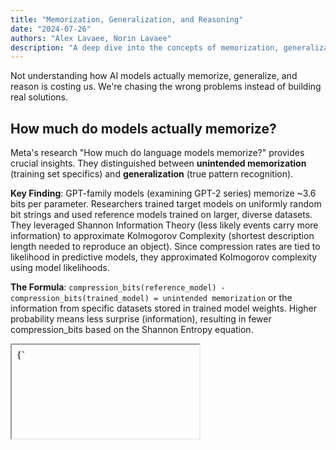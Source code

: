 ```yaml
---
title: "Memorization, Generalization, and Reasoning"
date: "2024-07-26"
authors: "Alex Lavaee, Norin Lavaee"
description: "A deep dive into the concepts of memorization, generalization, and reasoning in large language models."
---
```


Not understanding how AI models actually memorize, generalize, and reason is costing us. We're chasing the wrong problems instead of building real solutions.

## How much do models actually memorize?

Meta's research "How much do language models memorize?" provides crucial insights. They distinguished between **unintended memorization** (training set specifics) and **generalization** (true pattern recognition).

**Key Finding**: GPT-family models (examining GPT-2 series) memorize ~3.6 bits per parameter. Researchers trained target models on uniformly random bit strings and used reference models trained on larger, diverse datasets. They leveraged Shannon Information Theory (less likely events carry more information) to approximate Kolmogorov Complexity (shortest description length needed to reproduce an object). Since compression rates are tied to likelihood in predictive models, they approximated Kolmogorov complexity using model likelihoods.

**The Formula**: `compression_bits(reference_model) - compression_bits(trained_model) = unintended memorization` or the information from specific datasets stored in trained model weights. Higher probability means less surprise (information), resulting in fewer compression_bits based on the Shannon Entropy equation.

<div style={{ marginTop: '2rem', marginBottom: '2rem' }}>
  <iframe
    srcDoc={`<!DOCTYPE html>
<html lang="en">
<head>
    <meta charset="UTF-8">
    <meta name="viewport" content="width=device-width, initial-scale=1.0">
    <title>Memorization Measurement Visualization</title>
    <style>
        body {
            font-family: Arial, sans-serif;
            margin: 20px;
            background-color: #f5f5f5;
        }
        .container {
            max-width: 1200px;
            margin: 0 auto;
        }
        .section {
            background: white;
            margin: 20px 0;
            padding: 20px;
            border-radius: 8px;
            box-shadow: 0 2px 4px rgba(0,0,0,0.1);
        }
        .model-box {
            background: linear-gradient(135deg, #667eea 0%, #764ba2 100%);
            color: white;
            padding: 15px;
            border-radius: 8px;
            margin: 10px;
            text-align: center;
            min-width: 200px;
            display: inline-block;
        }
        .text-sample {
            background: #fff3cd;
            border: 2px solid #ffeaa7;
            padding: 15px;
            border-radius: 8px;
            margin: 10px 0;
            font-family: monospace;
        }
        .compression-bar {
            width: 100%;
            height: 30px;
            background: #e0e0e0;
            border-radius: 15px;
            position: relative;
            margin: 10px 0;
        }
        .compression-fill {
            height: 100%;
            border-radius: 15px;
            display: flex;
            align-items: center;
            justify-content: center;
            color: white;
            font-weight: bold;
        }
        .high-compression { background: linear-gradient(90deg, #ff6b6b, #ee5a52); }
        .medium-compression { background: linear-gradient(90deg, #feca57, #ff9ff3); }
        .low-compression { background: linear-gradient(90deg, #48dbfb, #0abde3); }
        
        .flow-diagram {
            display: flex;
            align-items: center;
            justify-content: space-around;
            flex-wrap: wrap;
            margin: 20px 0;
        }
        .arrow {
            font-size: 24px;
            color: #666;
            margin: 0 10px;
        }
        .measurement-box {
            background: #f8f9fa;
            border: 2px solid #dee2e6;
            padding: 15px;
            border-radius: 8px;
            margin: 10px;
            text-align: center;
        }
        .memorization-result {
            background: linear-gradient(135deg, #ff6b6b, #ee5a52);
            color: white;
            padding: 20px;
            border-radius: 8px;
            text-align: center;
            font-size: 18px;
            font-weight: bold;
        }
        .interactive-demo {
            background: #e8f5e8;
            border: 2px solid #4CAF50;
            padding: 20px;
            border-radius: 8px;
            margin: 20px 0;
        }
        .slider-container {
            margin: 15px 0;
        }
        .slider {
            width: 100%;
            margin: 10px 0;
        }
        .probability-display {
            font-family: monospace;
            font-size: 16px;
            background: #fff;
            padding: 10px;
            border-radius: 4px;
            margin: 10px 0;
        }
        h1, h2 {
            color: #333;
        }
        .concept-box {
            background: #f0f8ff;
            border-left: 4px solid #4a90e2;
            padding: 15px;
            margin: 15px 0;
        }
    </style>
</head>
<body>
    <div class="container">
        <h1>📊 How They Measure Language Model Memorization</h1>
        
        <div class="section">
            <h2>1. The Basic Setup</h2>
            <div class="concept-box">
                <strong>Key Idea:</strong> Compare how well two different models can compress the same text. Better compression = more memorization.
            </div>
            
            <div class="flow-diagram">
                <div class="model-box">
                    <h3>Reference Model</h3>
                    <p>Trained on diverse, large dataset</p>
                    <p><em>Represents "general knowledge"</em></p>
                </div>
                <div class="arrow">vs</div>
                <div class="model-box">
                    <h3>Target Model</h3>
                    <p>Trained on specific dataset</p>
                    <p><em>Has general knowledge + memorization</em></p>
                </div>
            </div>
        </div>

        <div class="section">
            <h2>2. Step-by-Step Measurement Process</h2>
            
            <div class="text-sample">
                <strong>Test Text:</strong> "The quick brown fox jumps over the lazy dog"
            </div>
            
            <h3>Step 1: Test Reference Model</h3>
            <div class="measurement-box">
                <p><strong>Reference Model Probability:</strong> 0.01 (1%)</p>
                <p><strong>Compression Cost:</strong> -log₂(0.01) = 6.64 bits</p>
            </div>
            
            <div class="compression-bar">
                <div class="compression-fill low-compression" style="width: 66%;">
                    6.64 bits needed
                </div>
            </div>
            
            <h3>Step 2: Test Target Model</h3>
            <div class="measurement-box">
                <p><strong>Target Model Probability:</strong> 0.25 (25%)</p>
                <p><strong>Compression Cost:</strong> -log₂(0.25) = 2.00 bits</p>
            </div>
            
            <div class="compression-bar">
                <div class="compression-fill high-compression" style="width: 20%;">
                    2.00 bits needed
                </div>
            </div>
            
            <h3>Step 3: Calculate Memorization</h3>
            <div class="memorization-result">
                Memorization = 6.64 - 2.00 = 4.64 bits
                <br><small>The target model "knows" 4.64 bits more about this text!</small>
            </div>
        </div>

        <div class="section">
            <h2>3. Interactive Demo: See How Probability Affects Compression</h2>
            <div class="interactive-demo">
                <p>Adjust the model's probability for a text sequence and see how it affects compression:</p>
                
                <div class="slider-container">
                    <label>Model's Probability for the text: <span id="prob-value">10%</span></label>
                    <input type="range" id="prob-slider" class="slider" min="1" max="100" value="10">
                </div>
                
                <div class="probability-display">
                    <div>Probability: <span id="prob-decimal">0.10</span></div>
                    <div>Compression Cost: <span id="compression-cost">3.32</span> bits</div>
                    <div>Interpretation: <span id="interpretation">Moderate compression</span></div>
                </div>
                
                <div class="compression-bar">
                    <div id="compression-visual" class="compression-fill medium-compression" style="width: 33%;">
                        <span id="compression-text">3.32 bits</span>
                    </div>
                </div>
                
                <p><small><strong>Remember:</strong> Higher probability → Better compression → More memorization</small></p>
            </div>
        </div>

        <div class="section">
            <h2>4. Real Results from the Paper</h2>
            
            <h3>Different Types of Memorization:</h3>
            
            <div style="display: flex; justify-content: space-around; flex-wrap: wrap;">
                <div class="measurement-box" style="background: #ffebee;">
                    <h4>🔴 High Memorization</h4>
                    <p><strong>Example:</strong> Rare sequences, foreign text</p>
                    <div class="compression-bar">
                        <div class="compression-fill high-compression" style="width: 15%;">
                            1-2 bits
                        </div>
                    </div>
                    <p><small>Model assigns very high probability</small></p>
                </div>
                
                <div class="measurement-box" style="background: #fff3e0;">
                    <h4>🟡 Medium Memorization</h4>
                    <p><strong>Example:</strong> Common phrases, typical sentences</p>
                    <div class="compression-bar">
                        <div class="compression-fill medium-compression" style="width: 40%;">
                            3-4 bits
                        </div>
                    </div>
                    <p><small>Model has some specific knowledge</small></p>
                </div>
                
                <div class="measurement-box" style="background: #e8f5e8;">
                    <h4>🟢 Low/No Memorization</h4>
                    <p><strong>Example:</strong> Truly random sequences</p>
                    <div class="compression-bar">
                        <div class="compression-fill low-compression" style="width: 70%;">
                            6+ bits
                        </div>
                    </div>
                    <p><small>Model treats it like any other text</small></p>
                </div>
            </div>
        </div>

        <div class="section">
            <h2>5. Why This Method Works</h2>
            <div class="concept-box">
                <h3>🎯 The Intuition:</h3>
                <ul>
                    <li><strong>If a model can compress text really well</strong> → it has "seen" or "learned" something specific about that text</li>
                    <li><strong>If two models compress differently</strong> → the difference shows what one model memorized that the other didn't</li>
                    <li><strong>Better compression = higher probability = more memorization</strong></li>
                </ul>
            </div>
            
            <div class="concept-box">
                <h3>📏 What the Numbers Mean:</h3>
                <ul>
                    <li><strong>0-1 bits difference:</strong> Minimal memorization (normal generalization)</li>
                    <li><strong>2-4 bits difference:</strong> Moderate memorization (model has some specific knowledge)</li>
                    <li><strong>5+ bits difference:</strong> High memorization (model has strong specific knowledge)</li>
                </ul>
            </div>
        </div>
    </div>

    <script>
        const probSlider = document.getElementById('prob-slider');
        const probValue = document.getElementById('prob-value');
        const probDecimal = document.getElementById('prob-decimal');
        const compressionCost = document.getElementById('compression-cost');
        const interpretation = document.getElementById('interpretation');
        const compressionVisual = document.getElementById('compression-visual');
        const compressionText = document.getElementById('compression-text');

        function updateCompression() {
            const prob = parseInt(probSlider.value);
            const decimal = prob / 100;
            const cost = -Math.log2(decimal);
            const width = Math.min(cost * 10, 100);
            
            probValue.textContent = prob + '%';
            probDecimal.textContent = decimal.toFixed(2);
            compressionCost.textContent = cost.toFixed(2);
            compressionText.textContent = cost.toFixed(2) + ' bits';
            
            // Update interpretation
            if (cost < 2) {
                interpretation.textContent = 'Excellent compression (high memorization!)';
                compressionVisual.className = 'compression-fill high-compression';
            } else if (cost < 4) {
                interpretation.textContent = 'Good compression (moderate memorization)';
                compressionVisual.className = 'compression-fill medium-compression';
            } else {
                interpretation.textContent = 'Poor compression (little memorization)';
                compressionVisual.className = 'compression-fill low-compression';
            }
            
            compressionVisual.style.width = width + '%';
        }

        probSlider.addEventListener('input', updateCompression);
        updateCompression(); // Initialize
    </script>
</body>
</html>`}
    width="100%"
    height="1200px"
    style={{ border: 'none', borderRadius: '8px', boxShadow: '0 4px 6px rgba(0, 0, 0, 0.1)' }}
    title="Shannon Information Theory Visualization"
  />
</div>

**Critical Insight**: Once memorization capacity fills, training shifts to learning general patterns where 'grokking' begins. Models are forced to generalize. Scaling laws demonstrate that modern LLMs are trained on such vast datasets that membership reference (pulling out specifics) becomes extremely rare for average data points.

## How does reasoning come into play?

Apple's recent paper "The Illusion of Thinking" claimed models "collapse" on complex reasoning tasks, with non-reasoning models outperforming reasoning ones on simple tasks. However, "The Illusion of Illusion of Thinking" paper revealed critical experimental design flaws:

### Prompt Design
Apple's prompts asked models to enumerate every Tower of Hanoi move, causing output token limits where models explicitly stated "The pattern continues, but to avoid making this too long, I'll stop here." When prompted to generate functions instead ("Output a Lua function that prints the solution when called"), Claude Opus, Sonnet, and Gemini correctly produced recursive algorithms for 15-disk solutions.

### Unsolvable Problems
Apple marked models as failures for not solving mathematically impossible River Crossing puzzles (N ≥ 6 with boat capacity of 3).

Both sides acknowledge that current models have real output limitations, but experimental design can make those limits appear more fundamental than they are.

Here's an example of successfully solving the Tower of Hanoi algorithmically using AI:

<div style={{ marginTop: '2rem', marginBottom: '2rem' }}>
  <iframe
    srcDoc={`<!DOCTYPE html>
<html lang="en">
<head>
    <meta charset="UTF-8">
    <meta name="viewport" content="width=device-width, initial-scale=1.0">
    <title>Tower of Hanoi Solver</title>
    <style>
        body {
            font-family: 'Segoe UI', Tahoma, Geneva, Verdana, sans-serif;
            max-width: 1200px;
            margin: 0 auto;
            padding: 20px;
            background: linear-gradient(135deg, #667eea 0%, #764ba2 100%);
            color: white;
            min-height: 100vh;
        }

        .container {
            background: rgba(255, 255, 255, 0.1);
            backdrop-filter: blur(10px);
            border-radius: 20px;
            padding: 30px;
            box-shadow: 0 8px 32px rgba(0, 0, 0, 0.3);
        }

        h1 {
            text-align: center;
            margin-bottom: 30px;
            font-size: 2.5em;
            text-shadow: 2px 2px 4px rgba(0, 0, 0, 0.3);
        }

        .controls {
            text-align: center;
            margin-bottom: 30px;
            display: flex;
            gap: 15px;
            justify-content: center;
            align-items: center;
            flex-wrap: wrap;
        }

        .control-group {
            display: flex;
            align-items: center;
            gap: 10px;
        }

        label {
            font-weight: 600;
            font-size: 1.1em;
        }

        input, button, select {
            padding: 10px 15px;
            border: none;
            border-radius: 8px;
            font-size: 16px;
            font-weight: 600;
        }

        input, select {
            background: rgba(255, 255, 255, 0.9);
            color: #333;
            width: 80px;
        }

        button {
            background: linear-gradient(45deg, #ff6b6b, #ee5a24);
            color: white;
            cursor: pointer;
            transition: all 0.3s ease;
            box-shadow: 0 4px 15px rgba(0, 0, 0, 0.2);
        }

        button:hover {
            transform: translateY(-2px);
            box-shadow: 0 6px 20px rgba(0, 0, 0, 0.3);
        }

        button:disabled {
            background: #666;
            cursor: not-allowed;
            transform: none;
        }

        .game-area {
            display: flex;
            justify-content: space-around;
            align-items: flex-end;
            height: 300px;
            margin: 40px 0;
            background: rgba(0, 0, 0, 0.1);
            border-radius: 15px;
            padding: 20px;
        }

        .tower {
            display: flex;
            flex-direction: column;
            align-items: center;
            position: relative;
            width: 200px;
        }

        .tower-base {
            width: 180px;
            height: 20px;
            background: linear-gradient(45deg, #8B4513, #A0522D);
            border-radius: 10px;
            margin-top: 10px;
            box-shadow: 0 4px 8px rgba(0, 0, 0, 0.3);
            position: relative;
            z-index: 1;
        }

        .tower-pole {
            width: 8px;
            height: 250px;
            background: linear-gradient(to bottom, #654321, #8B4513);
            border-radius: 4px;
            position: absolute;
            top: 60px;
            box-shadow: 2px 0 4px rgba(0, 0, 0, 0.3);
            z-index: 2;
        }

        .tower-label {
            font-size: 1.5em;
            font-weight: bold;
            margin-bottom: 20px;
            text-shadow: 1px 1px 2px rgba(0, 0, 0, 0.5);
            position: relative;
            z-index: 10;
            background: rgba(255, 255, 255, 0.1);
            padding: 8px 16px;
            border-radius: 12px;
            backdrop-filter: blur(5px);
            border: 1px solid rgba(255, 255, 255, 0.2);
        }

        .disk {
            height: 20px;
            border-radius: 10px;
            margin: 1px 0;
            display: flex;
            align-items: center;
            justify-content: center;
            font-weight: bold;
            color: white;
            text-shadow: 1px 1px 2px rgba(0, 0, 0, 0.5);
            box-shadow: 0 2px 4px rgba(0, 0, 0, 0.3);
            transition: all 0.3s ease;
            position: relative;
            z-index: 20;
            font-size: 0.8em;
        }

        .tower-content {
            display: flex;
            flex-direction: column-reverse;
            align-items: center;
            position: relative;
            min-height: 220px;
            justify-content: flex-end;
        }

        .stats {
            display: grid;
            grid-template-columns: repeat(auto-fit, minmax(200px, 1fr));
            gap: 20px;
            margin: 30px 0;
        }

        .stat-card {
            background: rgba(255, 255, 255, 0.1);
            padding: 20px;
            border-radius: 15px;
            text-align: center;
            backdrop-filter: blur(5px);
        }

        .stat-value {
            font-size: 2em;
            font-weight: bold;
            color: #ffd700;
            text-shadow: 2px 2px 4px rgba(0, 0, 0, 0.3);
        }

        .solution-display {
            background: rgba(0, 0, 0, 0.2);
            border-radius: 15px;
            padding: 20px;
            margin: 20px 0;
            max-height: 200px;
            overflow-y: auto;
        }

        .move {
            padding: 8px 15px;
            margin: 5px 0;
            background: rgba(255, 255, 255, 0.1);
            border-radius: 8px;
            border-left: 4px solid #ffd700;
        }

        .current-move {
            background: rgba(255, 215, 0, 0.3);
            animation: pulse 1s infinite;
        }

        @keyframes pulse {
            0%, 100% { opacity: 1; }
            50% { opacity: 0.7; }
        }

        .moving {
            transform: translateY(-50px);
            z-index: 100;
        }

        .code-section {
            background: rgba(0, 0, 0, 0.3);
            border-radius: 15px;
            padding: 20px;
            margin: 20px 0;
            border: 2px solid rgba(255, 215, 0, 0.3);
        }

        .code-toggle {
            background: linear-gradient(45deg, #ffd700, #ffed4e);
            color: #333;
            border: none;
            padding: 12px 20px;
            border-radius: 8px;
            cursor: pointer;
            font-weight: bold;
            transition: all 0.3s ease;
            margin-bottom: 15px;
        }

        .code-toggle:hover {
            transform: translateY(-2px);
            box-shadow: 0 6px 20px rgba(255, 215, 0, 0.3);
        }

        .code-display {
            background: #1a1a1a;
            border-radius: 10px;
            padding: 20px;
            font-family: 'Courier New', monospace;
            font-size: 14px;
            line-height: 1.6;
            color: #f8f8f2;
            overflow-x: auto;
            border: 1px solid #444;
            display: none;
        }

        .code-display.show {
            display: block;
            animation: slideIn 0.3s ease-out;
        }

        @keyframes slideIn {
            from {
                opacity: 0;
                transform: translateY(-10px);
            }
            to {
                opacity: 1;
                transform: translateY(0);
            }
        }

        .code-comment {
            color: #6a9955;
        }

        .code-keyword {
            color: #569cd6;
        }

        .code-function {
            color: #dcdcaa;
        }

        .code-string {
            color: #ce9178;
        }

        .code-number {
            color: #b5cea8;
        }
    </style>
</head>
<body>
    <div class="container">
        <h1>🗼 Tower of Hanoi Solver</h1>
        
        <div class="controls">
            <div class="control-group">
                <label for="diskCount">Number of Disks:</label>
                <input type="number" id="diskCount" min="1" max="15" value="3">
            </div>
            <div class="control-group">
                <label for="speed">Animation Speed:</label>
                <select id="speed">
                    <option value="2000">Slow</option>
                    <option value="1000">Medium</option>
                    <option value="500">Fast</option>
                    <option value="100">Very Fast</option>
                    <option value="10" selected>Ultra Fast</option>
                    <option value="1">Lightning</option>
                </select>
            </div>
            <button id="solveBtn">Solve Automatically</button>
            <button id="resetBtn">Reset</button>
            <button id="stepBtn" disabled>Next Step</button>
            <button id="codeToggle" class="code-toggle">🔍 View Algorithm Code</button>
        </div>

        <div class="code-section">
            <div class="code-display" id="codeDisplay">
<pre><span class="code-comment">// This is the core recursive algorithm for solving Tower of Hanoi</span>
<span class="code-function">solveTowerOfHanoi</span>(<span class="code-keyword">n</span>, <span class="code-keyword">source</span>, <span class="code-keyword">destination</span>, <span class="code-keyword">auxiliary</span>) {
    <span class="code-comment">// BASE CASE: If there's only 1 disk, move it directly</span>
    <span class="code-keyword">if</span> (<span class="code-keyword">n</span> === <span class="code-number">1</span>) {
        <span class="code-keyword">this</span>.moves.<span class="code-function">push</span>({ 
            <span class="code-keyword">from</span>: <span class="code-keyword">source</span>, 
            <span class="code-keyword">to</span>: <span class="code-keyword">destination</span>, 
            <span class="code-keyword">disk</span>: <span class="code-number">1</span> 
        });
    } <span class="code-keyword">else</span> {
        <span class="code-comment">// RECURSIVE CASE: Break down the problem into 3 steps</span>
        
        <span class="code-comment">// Step 1: Move n-1 disks from source to auxiliary tower</span>
        <span class="code-comment">// (using destination as temporary storage)</span>
        <span class="code-keyword">this</span>.<span class="code-function">solveTowerOfHanoi</span>(<span class="code-keyword">n</span> - <span class="code-number">1</span>, <span class="code-keyword">source</span>, <span class="code-keyword">auxiliary</span>, <span class="code-keyword">destination</span>);
        
        <span class="code-comment">// Step 2: Move the largest disk from source to destination</span>
        <span class="code-keyword">this</span>.moves.<span class="code-function">push</span>({ 
            <span class="code-keyword">from</span>: <span class="code-keyword">source</span>, 
            <span class="code-keyword">to</span>: <span class="code-keyword">destination</span>, 
            <span class="code-keyword">disk</span>: <span class="code-keyword">n</span> 
        });
        
        <span class="code-comment">// Step 3: Move n-1 disks from auxiliary to destination</span>
        <span class="code-comment">// (using source as temporary storage)</span>
        <span class="code-keyword">this</span>.<span class="code-function">solveTowerOfHanoi</span>(<span class="code-keyword">n</span> - <span class="code-number">1</span>, <span class="code-keyword">auxiliary</span>, <span class="code-keyword">destination</span>, <span class="code-keyword">source</span>);
    }
}</pre>
            </div>
        </div>

        <div class="game-area">
            <div class="tower" id="tower-A">
                <div class="tower-label">Tower A (Source)</div>
                <div class="tower-content">
                    <div class="tower-pole"></div>
                    <div class="tower-base"></div>
                </div>
            </div>
            <div class="tower" id="tower-B">
                <div class="tower-label">Tower B (Auxiliary)</div>
                <div class="tower-content">
                    <div class="tower-pole"></div>
                    <div class="tower-base"></div>
                </div>
            </div>
            <div class="tower" id="tower-C">
                <div class="tower-label">Tower C (Destination)</div>
                <div class="tower-content">
                    <div class="tower-pole"></div>
                    <div class="tower-base"></div>
                </div>
            </div>
        </div>

        <div class="stats">
            <div class="stat-card">
                <div class="stat-value" id="moveCount">0</div>
                <div>Moves Made</div>
            </div>
            <div class="stat-card">
                <div class="stat-value" id="minMoves">7</div>
                <div>Minimum Moves</div>
            </div>
            <div class="stat-card">
                <div class="stat-value" id="totalTime">0</div>
                <div>Time (seconds)</div>
            </div>
        </div>

        <div class="solution-display" id="solutionDisplay">
            <h3>Solution Steps:</h3>
            <div id="movesList"></div>
        </div>
    </div>

    <script>
        class TowerOfHanoi {
            constructor() {
                this.towers = { A: [], B: [], C: [] };
                this.moves = [];
                this.currentMoveIndex = 0;
                this.moveCount = 0;
                this.isAnimating = false;
                this.startTime = null;
                this.timerInterval = null;
                this.diskColors = [
                    'linear-gradient(45deg, #FF6B6B, #FF8E8E)',
                    'linear-gradient(45deg, #4ECDC4, #7FDBDA)',
                    'linear-gradient(45deg, #45B7D1, #96CEB4)',
                    'linear-gradient(45deg, #FFA07A, #FFB347)',
                    'linear-gradient(45deg, #98D8C8, #F7DC6F)',
                    'linear-gradient(45deg, #BB8FCE, #D7BDE2)',
                    'linear-gradient(45deg, #F8C471, #F9E79F)',
                    'linear-gradient(45deg, #85C1E9, #AED6F1)',
                    'linear-gradient(45deg, #F1948A, #F8BBD9)',
                    'linear-gradient(45deg, #82E0AA, #A9DFBF)',
                    'linear-gradient(45deg, #F7DC6F, #F4D03F)',
                    'linear-gradient(45deg, #AED6F1, #85C1E9)',
                    'linear-gradient(45deg, #D7BDE2, #BB8FCE)',
                    'linear-gradient(45deg, #F9E79F, #F8C471)',
                    'linear-gradient(45deg, #7FDBDA, #4ECDC4)'
                ];
                
                this.initializeEventListeners();
                this.reset();
            }

            initializeEventListeners() {
                document.getElementById('solveBtn').addEventListener('click', () => this.solve());
                document.getElementById('resetBtn').addEventListener('click', () => this.reset());
                document.getElementById('stepBtn').addEventListener('click', () => this.nextStep());
                document.getElementById('diskCount').addEventListener('change', () => this.reset());
                document.getElementById('codeToggle').addEventListener('click', () => this.toggleCode());
            }

            toggleCode() {
                const codeDisplay = document.getElementById('codeDisplay');
                const toggleButton = document.getElementById('codeToggle');
                
                if (codeDisplay.classList.contains('show')) {
                    codeDisplay.classList.remove('show');
                    toggleButton.textContent = '🔍 View Algorithm Code';
                } else {
                    codeDisplay.classList.add('show');
                    toggleButton.textContent = '❌ Hide Algorithm Code';
                }
            }

            reset() {
                this.stopTimer();
                this.towers = { A: [], B: [], C: [] };
                this.moves = [];
                this.currentMoveIndex = 0;
                this.moveCount = 0;
                this.isAnimating = false;
                
                const diskCount = parseInt(document.getElementById('diskCount').value);
                
                // Initialize tower A with disks (largest to smallest from bottom to top)
                for (let i = diskCount; i >= 1; i--) {
                    this.towers.A.push(i);
                }
                
                this.updateDisplay();
                this.updateStats();
                this.clearSolution();
                
                // Enable/disable buttons
                document.getElementById('solveBtn').disabled = false;
                document.getElementById('stepBtn').disabled = true;
            }

            solve() {
                if (this.isAnimating) return;
                
                const diskCount = parseInt(document.getElementById('diskCount').value);
                this.moves = [];
                this.solveTowerOfHanoi(diskCount, 'A', 'C', 'B');
                this.displaySolution();
                
                // Start automatic solving
                document.getElementById('solveBtn').disabled = true;
                document.getElementById('stepBtn').disabled = false;
                this.startTimer();
                this.animateSolution();
            }

            solveTowerOfHanoi(n, source, destination, auxiliary) {
                if (n === 1) {
                    this.moves.push({ from: source, to: destination, disk: 1 });
                } else {
                    // Move n-1 disks from source to auxiliary
                    this.solveTowerOfHanoi(n - 1, source, auxiliary, destination);
                    
                    // Move the largest disk from source to destination
                    this.moves.push({ from: source, to: destination, disk: n });
                    
                    // Move n-1 disks from auxiliary to destination
                    this.solveTowerOfHanoi(n - 1, auxiliary, destination, source);
                }
            }

            async animateSolution() {
                const speed = parseInt(document.getElementById('speed').value);
                
                for (let i = 0; i < this.moves.length; i++) {
                    if (!this.isAnimating) {
                        this.isAnimating = true;
                    }
                    
                    await this.animateMove(this.moves[i], i);
                    await this.delay(speed);
                }
                
                this.isAnimating = false;
                this.stopTimer();
            }

            async animateMove(move, moveIndex) {
                const { from, to } = move;
                
                // Highlight current move in solution
                this.highlightCurrentMove(moveIndex);
                
                // Get the disk to move
                const disk = this.towers[from].pop();
                const diskElement = this.getDiskElement(from, this.towers[from].length);
                
                // Animate the move
                if (diskElement) {
                    diskElement.classList.add('moving');
                    await this.delay(250);
                    diskElement.classList.remove('moving');
                }
                
                // Move the disk to destination
                this.towers[to].push(disk);
                this.moveCount++;
                
                this.updateDisplay();
                this.updateStats();
            }

            nextStep() {
                if (this.currentMoveIndex < this.moves.length) {
                    const move = this.moves[this.currentMoveIndex];
                    this.animateMove(move, this.currentMoveIndex);
                    this.currentMoveIndex++;
                    
                    if (this.currentMoveIndex >= this.moves.length) {
                        document.getElementById('stepBtn').disabled = true;
                        this.stopTimer();
                    }
                }
            }

            getDiskElement(tower, index) {
                const towerElement = document.getElementById(\`tower-\${tower}\`);
                const towerContent = towerElement.querySelector('.tower-content');
                const diskElements = towerContent.querySelectorAll('.disk');
                return diskElements[index];
            }

            updateDisplay() {
                // Clear all towers
                ['A', 'B', 'C'].forEach(towerName => {
                    const tower = document.getElementById(\`tower-\${towerName}\`);
                    const existingDisks = tower.querySelectorAll('.disk');
                    existingDisks.forEach(disk => disk.remove());
                });

                // Render disks on each tower
                ['A', 'B', 'C'].forEach(towerName => {
                    const tower = document.getElementById(\`tower-\${towerName}\`);
                    const towerContent = tower.querySelector('.tower-content');
                    const towerDisks = this.towers[towerName];
                    
                    towerDisks.forEach((diskSize, index) => {
                        const disk = document.createElement('div');
                        disk.className = 'disk';
                        disk.style.width = \`\${40 + diskSize * 10}px\`;
                        disk.style.background = this.diskColors[diskSize - 1];
                        disk.textContent = diskSize;
                        
                        // Insert disk into tower content (before the base)
                        const base = towerContent.querySelector('.tower-base');
                        towerContent.insertBefore(disk, base);
                    });
                });
            }

            updateStats() {
                document.getElementById('moveCount').textContent = this.moveCount;
                const diskCount = parseInt(document.getElementById('diskCount').value);
                document.getElementById('minMoves').textContent = Math.pow(2, diskCount) - 1;
            }

            displaySolution() {
                const movesList = document.getElementById('movesList');
                movesList.innerHTML = '';
                
                this.moves.forEach((move, index) => {
                    const moveElement = document.createElement('div');
                    moveElement.className = 'move';
                    moveElement.id = \`move-\${index}\`;
                    moveElement.textContent = \`\${index + 1}. Move disk from Tower \${move.from} to Tower \${move.to}\`;
                    movesList.appendChild(moveElement);
                });
            }

            highlightCurrentMove(index) {
                // Remove previous highlight
                const previousMove = document.querySelector('.current-move');
                if (previousMove) {
                    previousMove.classList.remove('current-move');
                }
                
                // Highlight current move
                const currentMove = document.getElementById(\`move-\${index}\`);
                if (currentMove) {
                    currentMove.classList.add('current-move');
                    // Only auto-scroll if the solution display is currently visible
                    // This allows users to scroll away without being forced back
                    const solutionDisplay = document.getElementById('solutionDisplay');
                    const rect = solutionDisplay.getBoundingClientRect();
                    const isVisible = rect.top < window.innerHeight && rect.bottom > 0;
                    
                    if (isVisible) {
                        currentMove.scrollIntoView({ behavior: 'smooth', block: 'nearest' });
                    }
                }
            }

            clearSolution() {
                document.getElementById('movesList').innerHTML = '<p>Click "Solve Automatically" to see the solution steps.</p>';
            }

            startTimer() {
                this.startTime = Date.now();
                this.timerInterval = setInterval(() => {
                    const elapsed = Math.floor((Date.now() - this.startTime) / 1000);
                    document.getElementById('totalTime').textContent = elapsed;
                }, 1000);
            }

            stopTimer() {
                if (this.timerInterval) {
                    clearInterval(this.timerInterval);
                    this.timerInterval = null;
                }
            }

            delay(ms) {
                return new Promise(resolve => setTimeout(resolve, ms));
            }
        }

        // Initialize the game when the page loads
        window.addEventListener('DOMContentLoaded', () => {
            new TowerOfHanoi();
        });
    </script>
</body>
</html>`}
    width="100%"
    height="800px"
    style={{ border: 'none', borderRadius: '8px', boxShadow: '0 4px 6px rgba(0, 0, 0, 0.1)' }}
    title="Tower of Hanoi Algorithmic Solver"
  />
</div>

## Understanding the relationship

Understanding the relationship between memorization, generalization and reasoning is critical for:

### 1. Evaluation Design
Tests that expect memorized responses miss models that have progressed to generalization and reasoning. When evaluations reward exhaustive approaches (like move lists), they penalize models that have learned to think abstractly and generate practical engineering solutions.

### 2. Capability Unlocking
Reasoning "failures" often stem from poor evaluation design. Tweaking task setup or prompts can reveal genuine capabilities valuable for workflow automation, coding, and information extraction. Additionally, understanding when models move from memorization to generalization can help us in areas of efficiency and intelligence.

### 3. Tool Integration
LLMs should be paired with tools to augment reasoning. In our experiments, Claude Opus solved Tower of Hanoi through recursive algorithms, not exhaustive move enumeration.

## Conclusion

Models are generalizing effectively and knowing at what points helps us iterate on intelligence. With proper prompts, tools, and evaluation frameworks, models demonstrate stronger reasoning than flawed tests suggest. While not yet human-level reasoners, the future isn't as bleak as some evaluations indicate. The "collapse" often reflects our testing limitations, not fundamental model constraints.

Understanding these distinctions is crucial for determining where innovation is truly needed versus where better implementation can unlock existing capabilities.
